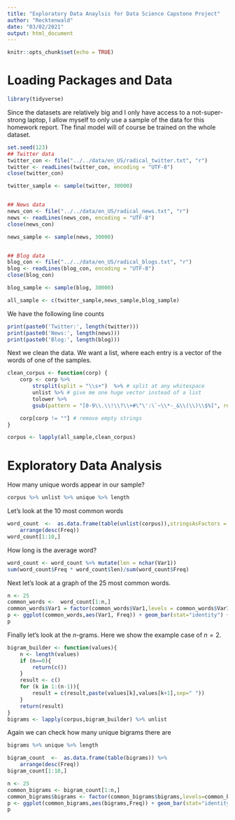 ```yaml
---
title: "Exploratory Data Anaylsis for Data Science Capstone Project"
author: "Recktenwald"
date: "03/02/2021"
output: html_document
---
```


```r
knitr::opts_chunk$set(echo = TRUE)
```

# Loading Packages and Data

```r
library(tidyverse)
```
Since the datasets are relatively big and I only have access to a not-super-strong laptop, I allow myself to only use a sample of the data for this homework report. The final model will of course be trained on the whole dataset.


```r
set.seed(123)
## Twitter data
twitter_con <- file("../../data/en_US/radical_twitter.txt", "r")
twitter <- readLines(twitter_con, encoding = "UTF-8")
close(twitter_con)

twitter_sample <- sample(twitter, 30000)


## News data
news_con <- file("../../data/en_US/radical_news.txt", "r")
news <- readLines(news_con, encoding = "UTF-8")
close(news_con)

news_sample <- sample(news, 30000)


## Blog data
blog_con <- file("../../data/en_US/radical_blogs.txt", "r")
blog <- readLines(blog_con, encoding = "UTF-8")
close(blog_con)

blog_sample <- sample(blog, 30000)

all_sample <- c(twitter_sample,news_sample,blog_sample)
```

We have the following line counts
```r
print(paste0('Twitter:', length(twitter)))
print(paste0('News:', length(news)))
print(paste0('Blog:', length(blog)))
```
Next we clean the data. We want a list, where each entry is a vector of the words of one of the samples.

```r
clean_corpus <- function(corp) {
    corp <- corp %>%
        strsplit(split = "\\s+")  %>% # split at any whitespace
        unlist %>% # give me one huge vector instead of a list 
        tolower %>% 
        gsub(pattern = "[0-9\\.\\!\\?\\+#\"\':\`~\\*-_&\\(\\)\\$%]", replacement = "") # this should get rid of puncutation

    corp[corp != ""] # remove empty strings
}

corpus <- lapply(all_sample,clean_corpus)
```

# Exploratory Data Analysis
How many unique words appear in our sample?
```r
corpus %>% unlist %>% unique %>% length
```
Let's look at the 10 most common words
```r
word_count  <-  as.data.frame(table(unlist(corpus)),stringsAsFactors = FALSE) %>%
    arrange(desc(Freq))
word_count[1:10,]
```
How long is the average word?
```r
word_count <- word_count %>% mutate(len = nchar(Var1))
sum(word_count$Freq * word_count$len)/sum(word_count$Freq)
```
Next let's look at a graph of the 25 most common words.
```r
n <- 25
common_words <-  word_count[1:n,]
common_words$Var1 = factor(common_words$Var1,levels = common_words$Var1)
p <- ggplot(common_words,aes(Var1, Freq)) + geom_bar(stat="identity") + xlab("Word")
p
```
Finally let's look at the $n$-grams. Here we show the example case of $n=2$.
```r
bigram_builder <- function(values){
    n <- length(values)
    if (n==0){
        return(c())
    }
    result <- c()
    for (k in 1:(n-1)){
        result = c(result,paste(values[k],values[k+1],sep=" "))
    }
    return(result)
}
bigrams <- lapply(corpus,bigram_builder) %>% unlist
```

Again we can check how many unique bigrams there are
```r
bigrams %>% unique %>% length
```
```r
bigram_count  <-  as.data.frame(table(bigrams)) %>%
    arrange(desc(Freq))
bigram_count[1:10,]
```
```r
n <- 25
common_bigrams <- bigram_count[1:n,]
common_bigrams$bigrams <- factor(common_bigrams$bigrams,levels=common_bigrams$bigrams)
p <- ggplot(common_bigrams,aes(bigrams,Freq)) + geom_bar(stat="identity") + xlab("Bigram")
p
```




